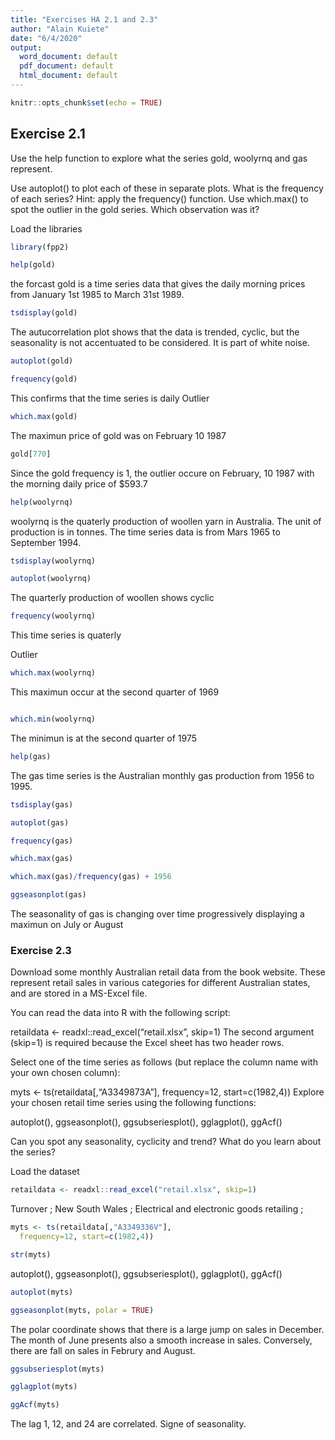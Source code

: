 ```yaml
---
title: "Exercises HA 2.1 and 2.3"
author: "Alain Kuiete"
date: "6/4/2020"
output:
  word_document: default
  pdf_document: default
  html_document: default
---
```


```r
knitr::opts_chunk$set(echo = TRUE)
```

## Exercise 2.1 
Use the help function to explore what the series gold, woolyrnq and gas represent.

Use autoplot() to plot each of these in separate plots.
What is the frequency of each series? Hint: apply the frequency() function.
Use which.max() to spot the outlier in the gold series. Which observation was it?

Load the libraries
```r
library(fpp2)
```


```r
help(gold)
```
the forcast gold is a time series data that gives the daily morning prices from January 1st 1985 to March 31st 1989.

```r
tsdisplay(gold)
```

The autucorrelation plot shows that the data is  trended, cyclic, but the seasonality is not accentuated to be considered. It is part of white noise.
```r
autoplot(gold)
```



```r
frequency(gold)
```
 This confirms that the time series is daily
Outlier
```r
which.max(gold)
```
The maximun price of gold was on February 10 1987


```r
gold[770]
```
Since the gold frequency is 1, the outlier occure on February, 10 1987 with the morning daily price of $593.7




```r
help(woolyrnq)
```
woolyrnq is the quaterly production of woollen yarn in Australia.
The unit of production is in tonnes. The time series data is from Mars 1965 to September 1994.

```r
tsdisplay(woolyrnq)
```

```r
autoplot(woolyrnq)
```
The quarterly production of woollen shows cyclic

```r
frequency(woolyrnq)
```
This time series is quaterly

Outlier
```r
which.max(woolyrnq)
```
This maximun occur at the second quarter of 1969


```r

```


```r
which.min(woolyrnq)
```
The minimun is at the second  quarter of 1975

```r
help(gas)
```
The gas time series is the Australian monthly gas production from 1956 to 1995.


```r
tsdisplay(gas)
```

```r
autoplot(gas)
```


```r
frequency(gas)
```



```r
which.max(gas)
```



```r
which.max(gas)/frequency(gas) + 1956
```



```r
ggseasonplot(gas)
```

The seasonality of gas is changing over time progressively displaying a maximun on July or August


### Exercise 2.3
Download some monthly Australian retail data from the book website. These represent retail sales in various categories for different Australian states, and are stored in a MS-Excel file.

You can read the data into R with the following script:


retaildata <- readxl::read_excel("retail.xlsx", skip=1)
The second argument (skip=1) is required because the Excel sheet has two header rows.

Select one of the time series as follows (but replace the column name with your own chosen column):

myts <- ts(retaildata[,"A3349873A"],
  frequency=12, start=c(1982,4))
Explore your chosen retail time series using the following functions:

autoplot(), ggseasonplot(), ggsubseriesplot(), gglagplot(), ggAcf()

Can you spot any seasonality, cyclicity and trend? What do you learn about the series?


Load the dataset
```r
retaildata <- readxl::read_excel("retail.xlsx", skip=1)
```

Turnover ;  New South Wales ;  Electrical and electronic goods retailing ;
```r
myts <- ts(retaildata[,"A3349336V"],
  frequency=12, start=c(1982,4))
```

```r
str(myts)
```


autoplot(), ggseasonplot(), ggsubseriesplot(), gglagplot(), ggAcf()
```r
autoplot(myts)
```



```r
ggseasonplot(myts, polar = TRUE)
```
The polar coordinate shows that there is a large jump on sales in December. The month of June presents also a smooth increase in sales. Conversely, there are fall on sales in Februry and August.

```r
ggsubseriesplot(myts)
```


```r
gglagplot(myts)
```

```r
ggAcf(myts)
```

The lag 1, 12, and 24 are correlated. Signe of seasonality.























































